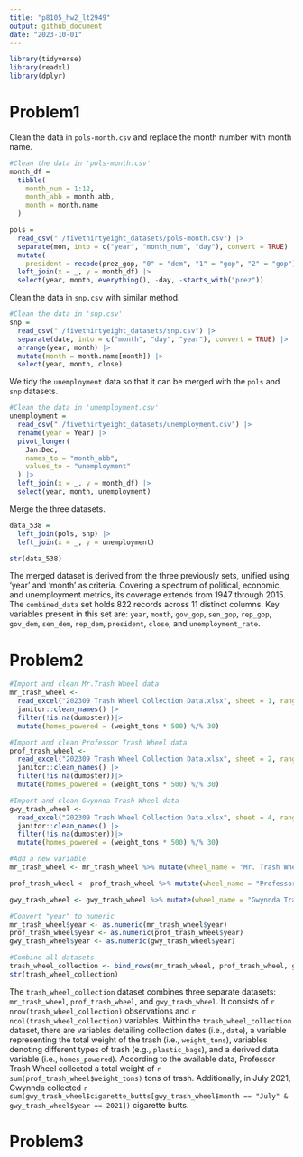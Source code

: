 ```yaml
---
title: "p8105_hw2_lt2949"
output: github_document
date: "2023-10-01"
---
```


```r
library(tidyverse)
library(readxl)
library(dplyr)
```


# Problem1
Clean the data in `pols-month.csv` and replace the month number with month name. 
```r
#Clean the data in 'pols-month.csv'
month_df = 
  tibble(
    month_num = 1:12,
    month_abb = month.abb,
    month = month.name
  )

pols = 
  read_csv("./fivethirtyeight_datasets/pols-month.csv") |>
  separate(mon, into = c("year", "month_num", "day"), convert = TRUE) |>
  mutate(
    president = recode(prez_gop, "0" = "dem", "1" = "gop", "2" = "gop")) |>
  left_join(x = _, y = month_df) |> 
  select(year, month, everything(), -day, -starts_with("prez"))
```

Clean the data in `snp.csv` with similar method.
```r
#Clean the data in 'snp.csv'
snp = 
  read_csv("./fivethirtyeight_datasets/snp.csv") |>
  separate(date, into = c("month", "day", "year"), convert = TRUE) |>
  arrange(year, month) |>
  mutate(month = month.name[month]) |>
  select(year, month, close) 
```

We tidy the `unemployment` data so that it can be merged with the `pols` and `snp` datasets.
```r
#Clean the data in 'umemployment.csv'
unemployment = 
  read_csv("./fivethirtyeight_datasets/unemployment.csv") |>
  rename(year = Year) |>
  pivot_longer(
    Jan:Dec, 
    names_to = "month_abb",
    values_to = "unemployment"
  ) |> 
  left_join(x = _, y = month_df) |> 
  select(year, month, unemployment)
```

Merge the three datasets.
```r
data_538 = 
  left_join(pols, snp) |>
  left_join(x = _, y = unemployment)

str(data_538)
```
The merged dataset is derived from the three previously sets, unified using 'year' and 'month' as criteria. Covering a spectrum of political, economic, and unemployment metrics, its coverage extends from 1947 through 2015. The `combined_data` set holds 822 records across 11 distinct columns. Key variables present in this set are: `year`, `month`, `gov_gop`, `sen_gop`, `rep_gop`, `gov_dem`, `sen_dem`, `rep_dem`, `president`, `close`, and `unemployment_rate`.


# Problem2
```r
#Import and clean Mr.Trash Wheel data
mr_trash_wheel <- 
  read_excel("202309 Trash Wheel Collection Data.xlsx", sheet = 1, range = "A2:N586") |>
  janitor::clean_names() |>
  filter(!is.na(dumpster))|>
  mutate(homes_powered = (weight_tons * 500) %/% 30)

#Import and clean Professor Trash Wheel data
prof_trash_wheel <- 
  read_excel("202309 Trash Wheel Collection Data.xlsx", sheet = 2, range = "A2:M108") |>
  janitor::clean_names() |>
  filter(!is.na(dumpster))|>
  mutate(homes_powered = (weight_tons * 500) %/% 30)

#Import and clean Gwynnda Trash Wheel data
gwy_trash_wheel <- 
  read_excel("202309 Trash Wheel Collection Data.xlsx", sheet = 4, range = "A2:L157") |>
  janitor::clean_names() |>
  filter(!is.na(dumpster))|>
  mutate(homes_powered = (weight_tons * 500) %/% 30)

#Add a new variable 
mr_trash_wheel <- mr_trash_wheel %>% mutate(wheel_name = "Mr. Trash Wheel")

prof_trash_wheel <- prof_trash_wheel %>% mutate(wheel_name = "Professor Trash Wheel")

gwy_trash_wheel <- gwy_trash_wheel %>% mutate(wheel_name = "Gwynnda Trash Wheel")

#Convert "year" to numeric
mr_trash_wheel$year <- as.numeric(mr_trash_wheel$year)
prof_trash_wheel$year <- as.numeric(prof_trash_wheel$year)
gwy_trash_wheel$year <- as.numeric(gwy_trash_wheel$year)

#Combine all datasets
trash_wheel_collection <- bind_rows(mr_trash_wheel, prof_trash_wheel, gwy_trash_wheel)
str(trash_wheel_collection)

```

The `trash_wheel_collection` dataset combines three separate datasets: `mr_trash_wheel`, `prof_trash_wheel`, and `gwy_trash_wheel`. It consists of `r nrow(trash_wheel_collection)` observations and `r ncol(trash_wheel_collection)` variables. Within the `trash_wheel_collection` dataset, there are variables detailing collection dates (i.e., `date`), a variable representing the total weight of the trash (i.e., `weight_tons`), variables denoting different types of trash (e.g., `plastic_bags`), and a derived data variable (i.e., `homes_powered`). According to the available data, Professor Trash Wheel collected a total weight of `r sum(prof_trash_wheel$weight_tons)` tons of trash. Additionally, in July 2021, Gwynnda collected `r sum(gwy_trash_wheel$cigarette_butts[gwy_trash_wheel$month == "July" & gwy_trash_wheel$year == 2021])` cigarette butts.


# Problem3
```r


```

